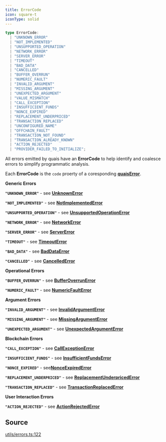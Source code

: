 ```yaml
---
title: ErrorCode
icon: square-t
iconType: solid
---
```


```ts
type ErrorCode: 
  | "UNKNOWN_ERROR"
  | "NOT_IMPLEMENTED"
  | "UNSUPPORTED_OPERATION"
  | "NETWORK_ERROR"
  | "SERVER_ERROR"
  | "TIMEOUT"
  | "BAD_DATA"
  | "CANCELLED"
  | "BUFFER_OVERRUN"
  | "NUMERIC_FAULT"
  | "INVALID_ARGUMENT"
  | "MISSING_ARGUMENT"
  | "UNEXPECTED_ARGUMENT"
  | "VALUE_MISMATCH"
  | "CALL_EXCEPTION"
  | "INSUFFICIENT_FUNDS"
  | "NONCE_EXPIRED"
  | "REPLACEMENT_UNDERPRICED"
  | "TRANSACTION_REPLACED"
  | "UNCONFIGURED_NAME"
  | "OFFCHAIN_FAULT"
  | "TRANSACTION_NOT_FOUND"
  | "TRANSACTION_ALREADY_KNOWN"
  | "ACTION_REJECTED"
  | "PROVIDER_FAILED_TO_INITIALIZE";
```

All errors emitted by quais have an **ErrorCode** to help identify and coalesce errors to simplify programmatic
analysis.

Each **ErrorCode** is the `code` proerty of a coresponding [**quaisError**](/sdk/content/interfaces/quaisError).

**Generic Errors**

**`"UNKNOWN_ERROR"`** - see [**UnknownError**](/sdk/content/interfaces/UnknownError)

**`"NOT_IMPLEMENTED"`** - see [**NotImplementedError**](/sdk/content/interfaces/NotImplementedError)

**`"UNSUPPORTED_OPERATION"`** - see [**UnsupportedOperationError**](/sdk/content/interfaces/UnsupportedOperationError)

**`"NETWORK_ERROR"`** - see [**NetworkError**](/sdk/content/interfaces/NetworkError)

**`"SERVER_ERROR"`** - see [**ServerError**](/sdk/content/interfaces/ServerError)

**`"TIMEOUT"`** - see [**TimeoutError**](/sdk/content/interfaces/TimeoutError)

**`"BAD_DATA"`** - see [**BadDataError**](/sdk/content/interfaces/BadDataError)

**`"CANCELLED"`** - see [**CancelledError**](/sdk/content/interfaces/CancelledError)

**Operational Errors**

**`"BUFFER_OVERRUN"`** - see [**BufferOverrunError**](/sdk/content/interfaces/BufferOverrunError)

**`"NUMERIC_FAULT"`** - see [**NumericFaultError**](/sdk/content/interfaces/NumericFaultError)

**Argument Errors**

**`"INVALID_ARGUMENT"`** - see [**InvalidArgumentError**](/sdk/content/interfaces/InvalidArgumentError)

**`"MISSING_ARGUMENT"`** - see [**MissingArgumentError**](/sdk/content/interfaces/MissingArgumentError)

**`"UNEXPECTED_ARGUMENT"`** - see [**UnexpectedArgumentError**](/sdk/content/interfaces/UnexpectedArgumentError)

**Blockchain Errors**

**`"CALL_EXCEPTION"`** - see [**CallExceptionError**](/sdk/content/interfaces/CallExceptionError)

**`"INSUFFICIENT_FUNDS"`** - see [**InsufficientFundsError**](/sdk/content/interfaces/InsufficientFundsError)

**`"NONCE_EXPIRED"`** - see[**NonceExpiredError**](/sdk/content/interfaces/NonceExpiredError)

**`"REPLACEMENT_UNDERPRICED"`** - see [**ReplacementUnderpricedError**](/sdk/content/interfaces/ReplacementUnderpricedError)

**`"TRANSACTION_REPLACED"`** - see [**TransactionReplacedError**](/sdk/content/interfaces/TransactionReplacedError)

**User Interaction Errors**

**`"ACTION_REJECTED"`** - see [**ActionRejectedError**](/sdk/content/interfaces/ActionRejectedError)

## Source

[utils/errors.ts:122](https://github.com/dominant-strategies/quais.js/blob/689a9f3b619eb28568d2c4f147828c013dafa8cc/src/utils/errors.ts#L122)
